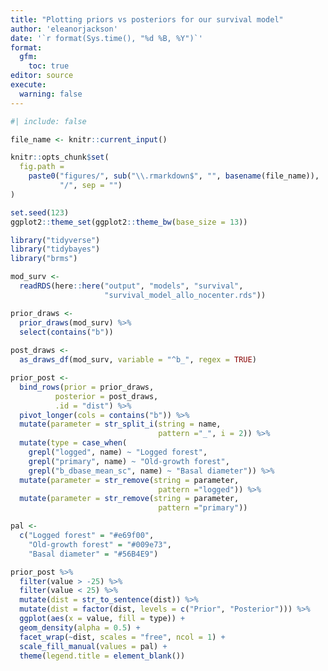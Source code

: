 ```yaml
---
title: "Plotting priors vs posteriors for our survival model"
author: 'eleanorjackson'
date: '`r format(Sys.time(), "%d %B, %Y")`' 
format: 
  gfm:
    toc: true
editor: source
execute:
  warning: false
---
```


```r
#| include: false

file_name <- knitr::current_input()

knitr::opts_chunk$set(
  fig.path =
    paste0("figures/", sub("\\.rmarkdown$", "", basename(file_name)), 
           "/", sep = "")
)

set.seed(123)
ggplot2::theme_set(ggplot2::theme_bw(base_size = 13))
```

```r
library("tidyverse")
library("tidybayes")
library("brms")
```

```r
mod_surv <-
  readRDS(here::here("output", "models", "survival",
                     "survival_model_allo_nocenter.rds"))
```

```r
prior_draws <- 
  prior_draws(mod_surv) %>% 
  select(contains("b"))
  
post_draws <- 
  as_draws_df(mod_surv, variable = "^b_", regex = TRUE)

prior_post <- 
  bind_rows(prior = prior_draws, 
          posterior = post_draws,
          .id = "dist") %>% 
  pivot_longer(cols = contains("b")) %>% 
  mutate(parameter = str_split_i(string = name, 
                                 pattern ="_", i = 2)) %>% 
  mutate(type = case_when(
    grepl("logged", name) ~ "Logged forest",
    grepl("primary", name) ~ "Old-growth forest",
    grepl("b_dbase_mean_sc", name) ~ "Basal diameter")) %>% 
  mutate(parameter = str_remove(string = parameter, 
                                 pattern ="logged")) %>% 
  mutate(parameter = str_remove(string = parameter, 
                                 pattern ="primary")) 
```

```r
pal <-
  c("Logged forest" = "#e69f00", 
    "Old-growth forest" = "#009e73",
    "Basal diameter" = "#56B4E9")

prior_post %>% 
  filter(value > -25) %>% 
  filter(value < 25) %>% 
  mutate(dist = str_to_sentence(dist)) %>%
  mutate(dist = factor(dist, levels = c("Prior", "Posterior"))) %>%
  ggplot(aes(x = value, fill = type)) +
  geom_density(alpha = 0.5) +
  facet_wrap(~dist, scales = "free", ncol = 1) +
  scale_fill_manual(values = pal) +
  theme(legend.title = element_blank())
```
